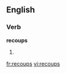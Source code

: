 ==English==

===Verb===
'''recoups'''

# {{third-person singular of|[[recoup]]}}

[[fr:recoups]]
[[vi:recoups]]